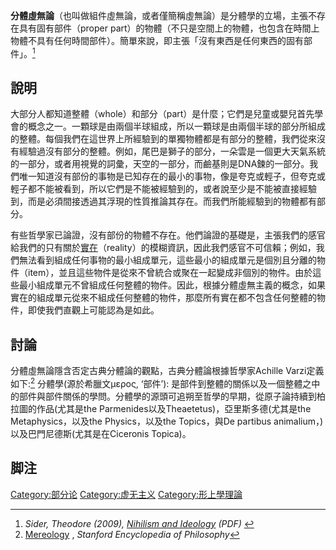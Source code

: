 {{multiple issues|
{{cleanup-jargon|time=2016-01-08T01:40:42+00:00}}
{{copyedit|time=2016-01-08T01:40:42+00:00}}
{{original research|time=2016-01-08T01:40:42+00:00}}
{{refimprove|time=2016-01-08T01:40:42+00:00}}
}}
'''分體虛無論'''（也叫做組件虛無論，或者僅簡稱虛無論）是分體學的立場，主張不存在具有固有部件（proper part）的物體（不只是空間上的物體，也包含在時間上物體不具有任何時間部件）。簡單來說，即主張「沒有東西是任何東西的固有部件」。<ref><cite class="citation" id="CITEREFSider2009" contenteditable="false">Sider, Theodore (2009), [http://tedsider.org/papers/nihilism.pdf ''Nihilism and Ideology''] {{Wayback|url=http://tedsider.org/papers/nihilism.pdf |date=20201113230704 }} (PDF)</cite><cite class="citation" id="CITEREFSider2009" contenteditable="false"></cite><span class="Z3988" title="ctx_ver=Z39.88-2004&rfr_id=info%3Asid%2Fen.wikipedia.org%3AMereological+nihilism&rft.aufirst=Theodore&rft.aulast=Sider&rft.btitle=Nihilism+and+Ideology&rft.date=2009&rft.genre=book&rft_id=http%3A%2F%2Ftedsider.org%2Fpapers%2Fnihilism.pdf&rft_val_fmt=info%3Aofi%2Ffmt%3Akev%3Amtx%3Abook" contenteditable="false"> </span></ref>

== 說明 ==
大部分人都知道整體（whole）和部分（part）是什麼；它們是兒童或嬰兒首先學會的概念之一。一顆球是由兩個半球組成，所以一顆球是由兩個半球的部分所組成的整體。每個我們在這世界上所經驗到的單獨物體都是有部分的整體，我們從來沒有經驗過沒有部分的整體。例如，尾巴是獅子的部分，一朵雲是一個更大天氣系統的一部分，或者用視覺的詞彙，天空的一部分，而鹼基則是DNA鍊的一部分。我們唯一知道沒有部份的事物是已知存在的最小的事物，像是夸克或輕子，但夸克或輕子都不能被看到，所以它們是不能被經驗到的，或者說至少是不能被直接經驗到，而是必須間接透過其浮現的性質推論其存在。而我們所能經驗到的物體都有部分。

有些哲學家已論證，沒有部份的物體不存在。他們論證的基礎是，主張我們的感官給我們的只有關於[[現實|實在]]（reality）的模糊資訊，因此我們感官不可信賴；例如，我們無法看到組成任何事物的最小組成單元，這些最小的組成單元是個別且分離的物件（item），並且這些物件是從來不曾統合或聚在一起變成非個別的物件。由於這些最小組成單元不曾組成任何整體的物件。因此，根據分體虛無主義的概念，如果實在的組成單元從來不組成任何整體的物件，那麼所有實在都不包含任何整體的物件，即使我們直觀上可能認為是如此。

== 討論 ==
分體虛無論隱含否定古典分體論的觀點，古典分體論根據哲學家Achille Varzi定義如下:<ref>[http://plato.stanford.edu/entries/mereology/ Mereology] {{Wayback|url=http://plato.stanford.edu/entries/mereology/ |date=20201127014002 }}, ''Stanford Encyclopedia of Philosophy''</ref>
分體學(源於希臘文μερος, ‘部件’): 是部件到整體的關係以及一個整體之中的部件與部件關係的學問。分體學的源頭可追朔至哲學的早期，從原子論持續到柏拉圖的作品(尤其是the Parmenides以及Theaetetus)，亞里斯多德(尤其是the Metaphysics，以及the Physics，以及the Topics，與De partibus animalium，)以及巴門尼德斯(尤其是在Ciceronis Topica)。

==  脚注 ==
{{Reflist}}

[[Category:部分论|Category:部分论]]
[[Category:虚无主义|Category:虚无主义]]
[[Category:形上學理論|Category:形上學理論]]
